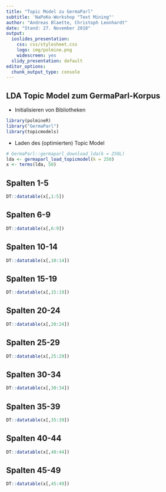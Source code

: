 ```yaml
---
title: "Topic Model zu GermaParl"
subtitle: 'NaPoKo-Workshop "Text Mining"'
author: "Andreas Blaette, Christoph Leonhardt"
date: "Stand: 27. November 2018"
output:
  ioslides_presentation:
    css: css/stylesheet.css
    logo: img/polmine.png
    widescreen: yes
  slidy_presentation: default
editor_options:
  chunk_output_type: console
---
```


## LDA Topic Model zum GermaParl-Korpus

- Initialisieren von Bibliotheken

```r
library(polmineR)
library("GermaParl")
library(topicmodels)
```

- Laden des (optimierten) Topic Model

```r
# GermaParl::germaparl_download_lda(k = 250L)
lda <- germaparl_load_topicmodel(k = 250)
x <- terms(lda, 50)
```


## Spalten 1-5 {.smaller}

```r
DT::datatable(x[,1:5])
```


## Spalten 6-9 {.smaller}

```r
DT::datatable(x[,6:9])
```

## Spalten 10-14 {.smaller}

```r
DT::datatable(x[,10:14])
```

## Spalten 15-19 {.smaller}

```r
DT::datatable(x[,15:19])
```


## Spalten 20-24 {.smaller}

```r
DT::datatable(x[,20:24])
```


## Spalten 25-29 {.smaller}

```r
DT::datatable(x[,25:29])
```

## Spalten 30-34 {.smaller}

```r
DT::datatable(x[,30:34])
```

## Spalten 35-39 {.smaller}

```r
DT::datatable(x[,35:39])
```

## Spalten 40-44 {.smaller}

```r
DT::datatable(x[,40:44])
```


## Spalten 45-49 {.smaller}

```r
DT::datatable(x[,45:49])
```